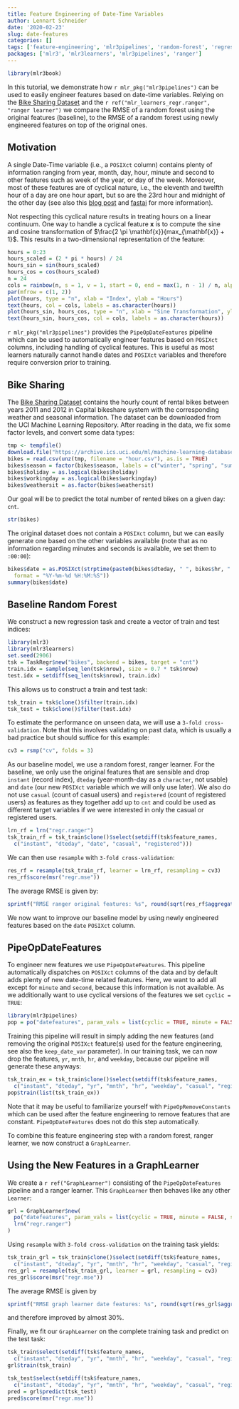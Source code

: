 ```yaml
---
title: Feature Engineering of Date-Time Variables
author: Lennart Schneider
date: '2020-02-23'
slug: date-features
categories: []
tags: ['feature-engineering', 'mlr3pipelines', 'random-forest', 'regression', 'date-features']
packages: ['mlr3', 'mlr3learners', 'mlr3pipelines', 'ranger']
---
```


```r
library(mlr3book)
```

In this tutorial, we demonstrate how `r mlr_pkg("mlr3pipelines")` can be used to easily engineer
features based on date-time variables. Relying on the [Bike Sharing
Dataset](https://archive.ics.uci.edu/ml/datasets/bike+sharing+dataset) and the
`r ref("mlr_learners_regr.ranger", "ranger learner")` we compare the RMSE of a random forest using
the original features (baseline), to the RMSE of a random forest using newly engineered features on
top of the original ones.

## Motivation
A single Date-Time variable (i.e., a `POSIXct` column) contains plenty of information ranging from
year, month, day, hour, minute and second to other features such as week of the year, or day of the
week. Moreover, most of these features are of cyclical nature, i.e., the eleventh and twelfth hour
of a day are one hour apart, but so are the 23rd hour and midnight of the other day (see also this
[blog post](http://blog.davidkaleko.com/feature-engineering-cyclical-features.html) and
[fastai](https://docs.fast.ai/tabular.transform.html#Treating-date-columns) for more information).

Not respecting this cyclical nature results in treating hours on a linear continuum. One way to
handle a cyclical feature $\mathbf{x}$ is to compute the sine and cosine transformation of $\frac{2
\pi \mathbf{x}}{max_{\mathbf{x}} + 1}$. This results in a two-dimensional representation of the
feature:
```r
hours = 0:23
hours_scaled = (2 * pi * hours) / 24
hours_sin = sin(hours_scaled)
hours_cos = cos(hours_scaled)
n = 24
cols = rainbow(n, s = 1, v = 1, start = 0, end = max(1, n - 1) / n, alpha = 1)
par(mfrow = c(1, 2))
plot(hours, type = "n", xlab = "Index", ylab = "Hours")
text(hours, col = cols, labels = as.character(hours))
plot(hours_sin, hours_cos, type = "n", xlab = "Sine Transformation", ylab = "Cosine Transformation")
text(hours_sin, hours_cos, col = cols, labels = as.character(hours))
```

`r mlr_pkg("mlr3pipelines")` provides the `PipeOpDateFeatures` pipeline which can be used to
automatically engineer features based on `POSIXct` columns, including handling of cyclical features.
This is useful as most learners naturally cannot handle dates and `POSIXct` variables and therefore
require conversion prior to training.

## Bike Sharing
The [Bike Sharing Dataset](https://archive.ics.uci.edu/ml/datasets/bike+sharing+dataset) contains
the hourly count of rental bikes between years 2011 and 2012 in Capital bikeshare system with the
corresponding weather and seasonal information. The dataset can be downloaded from the UCI Machine
Learning Repository. After reading in the data, we fix some factor levels, and convert some data
types:
```r
tmp <- tempfile()
download.file("https://archive.ics.uci.edu/ml/machine-learning-databases/00275/Bike-Sharing-Dataset.zip", tmp)
bikes = read.csv(unz(tmp, filename = "hour.csv"), as.is = TRUE)
bikes$season = factor(bikes$season, labels = c("winter", "spring", "summer", "fall"))
bikes$holiday = as.logical(bikes$holiday)
bikes$workingday = as.logical(bikes$workingday)
bikes$weathersit = as.factor(bikes$weathersit)
```

Our goal will be to predict the total number of rented bikes on a given day: `cnt`.
```r
str(bikes)
```

The original dataset does not contain a `POSIXct` column, but we can easily generate one based on
the other variables available (note that as no information regarding minutes and seconds is
available, we set them to `:00:00`):
```r
bikes$date = as.POSIXct(strptime(paste0(bikes$dteday, " ", bikes$hr, ":00:00"), tz = "GMT",
  format = "%Y-%m-%d %H:%M:%S"))
summary(bikes$date)
```

## Baseline Random Forest
We construct a new regression task and create a vector of train and test indices:
```r
library(mlr3)
library(mlr3learners)
set.seed(2906)
tsk = TaskRegr$new("bikes", backend = bikes, target = "cnt")
train.idx = sample(seq_len(tsk$nrow), size = 0.7 * tsk$nrow)
test.idx = setdiff(seq_len(tsk$nrow), train.idx)
```

This allows us to construct a train and test task:
```r
tsk_train = tsk$clone()$filter(train.idx)
tsk_test = tsk$clone()$filter(test.idx)
```

To estimate the performance on unseen data, we will use a `3-fold cross-validation`.
Note that this involves validating on past data, which is usually a bad practice but should suffice
for this example:
```r
cv3 = rsmp("cv", folds = 3)
```

As our baseline model, we use a random forest, ranger learner.  For the baseline, we only use the
original features that are sensible and drop `instant` (record index), `dteday` (year-month-day as a
`character`, not usable) and `date` (our new `POSIXct` variable which we will only use later). We
also do not use `casual` (count of casual users) and `registered` (count of registered users) as
features as they together add up to `cnt` and could be used as different target variables if we were
interested in only the casual or registered users.
```r
lrn_rf = lrn("regr.ranger")
tsk_train_rf = tsk_train$clone()$select(setdiff(tsk$feature_names,
  c("instant", "dteday", "date", "casual", "registered")))
```

We can then use `resample` with `3-fold cross-validation`:
```r
res_rf = resample(tsk_train_rf, learner = lrn_rf, resampling = cv3)
res_rf$score(msr("regr.mse"))
```

The average RMSE is given by:
```r
sprintf("RMSE ranger original features: %s", round(sqrt(res_rf$aggregate()), digits = 2))
```

We now want to improve our baseline model by using newly engineered features based on the `date`
`POSIXct` column.

## PipeOpDateFeatures
To engineer new features we use `PipeOpDateFeatures`. This pipeline automatically dispatches on
`POSIXct` columns of the data and by default adds plenty of new date-time related features. Here, we
want to add all except for `minute` and `second`, because this information is not available. As we
additionally want to use cyclical versions of the features we set `cyclic = TRUE`:
```r
library(mlr3pipelines)
pop = po("datefeatures", param_vals = list(cyclic = TRUE, minute = FALSE, second = FALSE))
```

Training this pipeline will result in simply adding the new features (and removing the original
`POSIXct` feature(s) used for the feature engineering, see also the `keep_date_var` parameter). In
our training task, we can now drop the features, `yr`, `mnth`, `hr`, and `weekday`, because our
pipeline will generate these anyways:
```r
tsk_train_ex = tsk_train$clone()$select(setdiff(tsk$feature_names,
  c("instant", "dteday", "yr", "mnth", "hr", "weekday", "casual", "registered")))
pop$train(list(tsk_train_ex))
```

Note that it may be useful to familiarize yourself with `PipeOpRemoveConstants` which can be used
after the feature engineering to remove features that are constant.  `PipeOpDateFeatures` does not
do this step automatically.

To combine this feature engineering step with a random forest, ranger learner, we now construct a
`GraphLearner`.

## Using the New Features in a GraphLearner
We create a `r ref("GraphLearner")` consisting of the `PipeOpDateFeatures` pipeline and a ranger
learner. This `GraphLearner` then behaves like any other `Learner`:
```r
grl = GraphLearner$new(
  po("datefeatures", param_vals = list(cyclic = TRUE, minute = FALSE, second = FALSE)) %>>%
  lrn("regr.ranger")
)
```

Using `resample` with `3-fold cross-validation` on the training task yields:
```r
tsk_train_grl = tsk_train$clone()$select(setdiff(tsk$feature_names,
  c("instant", "dteday", "yr", "mnth", "hr", "weekday", "casual", "registered")))
res_grl = resample(tsk_train_grl, learner = grl, resampling = cv3)
res_grl$score(msr("regr.mse"))
```

The average RMSE is given by
```r
sprintf("RMSE graph learner date features: %s", round(sqrt(res_grl$aggregate()), digits = 2))
```
and therefore improved by almost 30%.

Finally, we fit our `GraphLearner` on the complete training task and predict on the test task:
```r
tsk_train$select(setdiff(tsk$feature_names,
  c("instant", "dteday", "yr", "mnth", "hr", "weekday", "casual", "registered")))
grl$train(tsk_train)
```
```r
tsk_test$select(setdiff(tsk$feature_names,
  c("instant", "dteday", "yr", "mnth", "hr", "weekday", "casual", "registered")))
pred = grl$predict(tsk_test)
pred$score(msr("regr.mse"))
```
